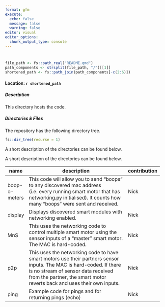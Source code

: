 ```yaml
---
format: gfm
execute:
  echo: false
  message: false
  warning: false
editor: visual
editor_options: 
  chunk_output_type: console
---
```


# 

```r
file_path <- fs::path_real("README.qmd")
path_components <- strsplit(file_path, "/")[[1]]
shortened_path <- fs::path_join(path_components[-c(2:6)])
```

#### Location: `r shortened_path`

##### Description

This directory hosts the code.

##### Directories & Files

The repository has the following directory tree.

```r
fs::dir_tree(recurse = 1)
```

A short description of the directories can be found below.

A short description of the directories can be found below.

| name          | description                                                                                                                                                                                                                         | contribution |
|---------------|-------------------------------------------------------------------------------------------------------------------------------------------------------------------------------------------------------------------------------------|--------------|
| boop-o-meters | This code will allow you to send "boops" to any discovered mac address (i.e. every running smart motor that has networking.py initialised). It counts how many "boops" were sent and received.                                      | Nick         |
| display       | Displays discovered smart modules with networking enabled.                                                                                                                                                                          | Nick         |
| MnS           | This uses the networking code to control multiple smart motor using the sensor inputs of a "master" smart motor. The MAC is hard-coded.                                                                                             | Nick         |
| p2p           | This uses the networking code to have smart motors use their partners sensor inputs. The MAC is hard-coded. If there is no stream of sensor data received from the partner, the smart motor reverts back and uses their own inputs. | Nick         |
| ping          | Example code for pings and for returning pings (echo)                                                                                                                                                                               | Nick         |

